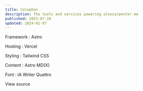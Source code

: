 ```yaml
---
title: Colophon
description: The tools and services powering alexcarpenter.me
published: 2023-07-28
updated: 2024-01-07
---
```



Framework
: Astro

Hosting
: Vercel

Styling
: Tailwind CSS

Content
: Astro MD(X)

Font
: iA Writer Quattro

<Spacer height="md" />

<ButtonLink href="https://github.com/alexcarpenter/alexcarpenter.me">View source</ButtonLink>